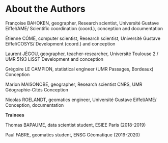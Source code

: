 # About the Authors

Françoise BAHOKEN, geographer, Research scientist, Université Gustave Eiffel/AME/
Scientific coordination (coord.), conception and documentation

Étienne CÔME, computer scientist, Research scientist, Université Gustave Eiffel/COSYS/
Development (coord.) and conception

Laurent JÉGOU, geographer, teacher-researcher, Université Toulouse 2 / UMR 5193 LISST
Development and conception

Grégoire LE CAMPION, statistical engineer (UMR Passages, Bordeaux)
Conception

Marion MAISONOBE, geographer, Research scientist CNRS, UMR Géographie-Cités
Conception

Nicolas ROELANDT, geomatics engineer, Université Gustave Eiffel/AME/
Conception, documentation

**Trainees**

Thomas BAPAUME, data scientist student, ESIEE Paris (2018-2019)

Paul FABRE, geomatics student, ENSG Géomatique (2019-2020)




